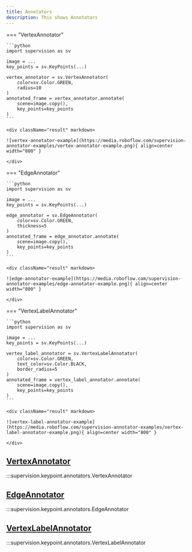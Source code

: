 ```yaml
---
title: Annotators
description: This shows Annotators
---
```



=== "VertexAnnotator"

    ```python
    import supervision as sv

    image = ...
    key_points = sv.KeyPoints(...)

    vertex_annotator = sv.VertexAnnotator(
        color=sv.Color.GREEN,
        radius=10
    )
    annotated_frame = vertex_annotator.annotate(
        scene=image.copy(),
        key_points=key_points
    )
    ```

    <div className="result" markdown>

    ![vertex-annotator-example](https://media.roboflow.com/supervision-annotator-examples/vertex-annotator-example.png){ align=center width="800" }

    </div>

=== "EdgeAnnotator"

    ```python
    import supervision as sv

    image = ...
    key_points = sv.KeyPoints(...)

    edge_annotator = sv.EdgeAnnotator(
        color=sv.Color.GREEN,
        thickness=5
    )
    annotated_frame = edge_annotator.annotate(
        scene=image.copy(),
        key_points=key_points
    )
    ```

    <div className="result" markdown>

    ![edge-annotator-example](https://media.roboflow.com/supervision-annotator-examples/edge-annotator-example.png){ align=center width="800" }

    </div>

=== "VertexLabelAnnotator"

    ```python
    import supervision as sv

    image = ...
    key_points = sv.KeyPoints(...)

    vertex_label_annotator = sv.VertexLabelAnnotator(
        color=sv.Color.GREEN,
        text_color=sv.Color.BLACK,
        border_radius=5
    )
    annotated_frame = vertex_label_annotator.annotate(
        scene=image.copy(),
        key_points=key_points
    )
    ```

    <div className="result" markdown>

    ![vertex-label-annotator-example](https://media.roboflow.com/supervision-annotator-examples/vertex-label-annotator-example.png){ align=center width="800" }

    </div>

<div className="md-typeset">
  <h2><a href="#supervision.keypoint.annotators.VertexAnnotator">VertexAnnotator</a></h2>
</div>

:::supervision.keypoint.annotators.VertexAnnotator

<div className="md-typeset">
  <h2><a href="#supervision.keypoint.annotators.EdgeAnnotator">EdgeAnnotator</a></h2>
</div>

:::supervision.keypoint.annotators.EdgeAnnotator

<div className="md-typeset">
  <h2><a href="#supervision.keypoint.annotators.VertexLabelAnnotator">VertexLabelAnnotator</a></h2>
</div>

:::supervision.keypoint.annotators.VertexLabelAnnotator